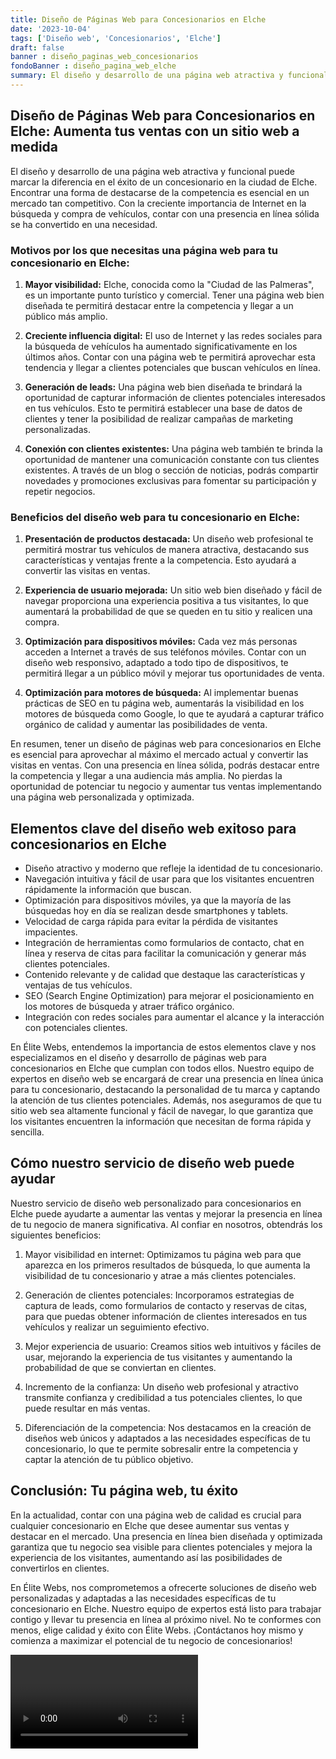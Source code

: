 ```yaml
---
title: Diseño de Páginas Web para Concesionarios en Elche
date: '2023-10-04'
tags: ['Diseño web', 'Concesionarios', 'Elche']
draft: false
banner : diseño_paginas_web_concesionarios
fondoBanner : diseño_pagina_web_elche
summary: El diseño y desarrollo de una página web atractiva y funcional puede marcar la diferencia en el éxito de un concesionario en la ciudad de Elche. Encontrar una forma de destacarse de la competencia es esencial en un mercado tan competitivo. Con la creciente importancia de Internet en la búsqueda y compra de vehículos, contar con una presencia en línea sólida se ha convertido en una necesidad.
---
```


## Diseño de Páginas Web para Concesionarios en Elche: Aumenta tus ventas con un sitio web a medida

El diseño y desarrollo de una página web atractiva y funcional puede marcar la diferencia en el éxito de un concesionario en la ciudad de Elche. Encontrar una forma de destacarse de la competencia es esencial en un mercado tan competitivo. Con la creciente importancia de Internet en la búsqueda y compra de vehículos, contar con una presencia en línea sólida se ha convertido en una necesidad.

### Motivos por los que necesitas una página web para tu concesionario en Elche:

1. **Mayor visibilidad:** Elche, conocida como la "Ciudad de las Palmeras", es un importante punto turístico y comercial. Tener una página web bien diseñada te permitirá destacar entre la competencia y llegar a un público más amplio.

2. **Creciente influencia digital:** El uso de Internet y las redes sociales para la búsqueda de vehículos ha aumentado significativamente en los últimos años. Contar con una página web te permitirá aprovechar esta tendencia y llegar a clientes potenciales que buscan vehículos en línea.

3. **Generación de leads:** Una página web bien diseñada te brindará la oportunidad de capturar información de clientes potenciales interesados en tus vehículos. Esto te permitirá establecer una base de datos de clientes y tener la posibilidad de realizar campañas de marketing personalizadas.

4. **Conexión con clientes existentes:** Una página web también te brinda la oportunidad de mantener una comunicación constante con tus clientes existentes. A través de un blog o sección de noticias, podrás compartir novedades y promociones exclusivas para fomentar su participación y repetir negocios.

### Beneficios del diseño web para tu concesionario en Elche:

1. **Presentación de productos destacada:** Un diseño web profesional te permitirá mostrar tus vehículos de manera atractiva, destacando sus características y ventajas frente a la competencia. Esto ayudará a convertir las visitas en ventas.

2. **Experiencia de usuario mejorada:** Un sitio web bien diseñado y fácil de navegar proporciona una experiencia positiva a tus visitantes, lo que aumentará la probabilidad de que se queden en tu sitio y realicen una compra.

3. **Optimización para dispositivos móviles:** Cada vez más personas acceden a Internet a través de sus teléfonos móviles. Contar con un diseño web responsivo, adaptado a todo tipo de dispositivos, te permitirá llegar a un público móvil y mejorar tus oportunidades de venta.

4. **Optimización para motores de búsqueda:** Al implementar buenas prácticas de SEO en tu página web, aumentarás la visibilidad en los motores de búsqueda como Google, lo que te ayudará a capturar tráfico orgánico de calidad y aumentar las posibilidades de venta.

En resumen, tener un diseño de páginas web para concesionarios en Elche es esencial para aprovechar al máximo el mercado actual y convertir las visitas en ventas. Con una presencia en línea sólida, podrás destacar entre la competencia y llegar a una audiencia más amplia. No pierdas la oportunidad de potenciar tu negocio y aumentar tus ventas implementando una página web personalizada y optimizada.

<GifSeo />

<Cta />

## Elementos clave del diseño web exitoso para concesionarios en Elche

- Diseño atractivo y moderno que refleje la identidad de tu concesionario.
- Navegación intuitiva y fácil de usar para que los visitantes encuentren rápidamente la información que buscan.
- Optimización para dispositivos móviles, ya que la mayoría de las búsquedas hoy en día se realizan desde smartphones y tablets.
- Velocidad de carga rápida para evitar la pérdida de visitantes impacientes.
- Integración de herramientas como formularios de contacto, chat en línea y reserva de citas para facilitar la comunicación y generar más clientes potenciales.
- Contenido relevante y de calidad que destaque las características y ventajas de tus vehículos.
- SEO (Search Engine Optimization) para mejorar el posicionamiento en los motores de búsqueda y atraer tráfico orgánico.
- Integración con redes sociales para aumentar el alcance y la interacción con potenciales clientes.

En Élite Webs, entendemos la importancia de estos elementos clave y nos especializamos en el diseño y desarrollo de páginas web para concesionarios en Elche que cumplan con todos ellos. Nuestro equipo de expertos en diseño web se encargará de crear una presencia en línea única para tu concesionario, destacando la personalidad de tu marca y captando la atención de tus clientes potenciales. Además, nos aseguramos de que tu sitio web sea altamente funcional y fácil de navegar, lo que garantiza que los visitantes encuentren la información que necesitan de forma rápida y sencilla.

## Cómo nuestro servicio de diseño web puede ayudar

Nuestro servicio de diseño web personalizado para concesionarios en Elche puede ayudarte a aumentar las ventas y mejorar la presencia en línea de tu negocio de manera significativa. Al confiar en nosotros, obtendrás los siguientes beneficios:

1. Mayor visibilidad en internet: Optimizamos tu página web para que aparezca en los primeros resultados de búsqueda, lo que aumenta la visibilidad de tu concesionario y atrae a más clientes potenciales.

2. Generación de clientes potenciales: Incorporamos estrategias de captura de leads, como formularios de contacto y reservas de citas, para que puedas obtener información de clientes interesados en tus vehículos y realizar un seguimiento efectivo.

3. Mejor experiencia de usuario: Creamos sitios web intuitivos y fáciles de usar, mejorando la experiencia de tus visitantes y aumentando la probabilidad de que se conviertan en clientes.

4. Incremento de la confianza: Un diseño web profesional y atractivo transmite confianza y credibilidad a tus potenciales clientes, lo que puede resultar en más ventas.

5. Diferenciación de la competencia: Nos destacamos en la creación de diseños web únicos y adaptados a las necesidades específicas de tu concesionario, lo que te permite sobresalir entre la competencia y captar la atención de tu público objetivo.

## Conclusión: Tu página web, tu éxito

En la actualidad, contar con una página web de calidad es crucial para cualquier concesionario en Elche que desee aumentar sus ventas y destacar en el mercado. Una presencia en línea bien diseñada y optimizada garantiza que tu negocio sea visible para clientes potenciales y mejora la experiencia de los visitantes, aumentando así las posibilidades de convertirlos en clientes.

En Élite Webs, nos comprometemos a ofrecerte soluciones de diseño web personalizadas y adaptadas a las necesidades específicas de tu concesionario en Elche. Nuestro equipo de expertos está listo para trabajar contigo y llevar tu presencia en línea al próximo nivel. No te conformes con menos, elige calidad y éxito con Élite Webs. ¡Contáctanos hoy mismo y comienza a maximizar el potencial de tu negocio de concesionarios!

<Video />

<CtaBot job='Concesionarios' city='Elche'/>

<Gmaps query='Elche+españa+maps' />